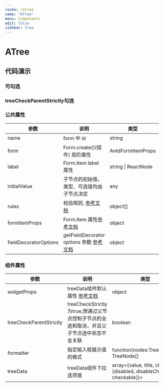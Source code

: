 ```yaml
---
route: /atree
name: "ATree"
menu: Components
edit: false
sidebar: true
---
```









# ATree

## 代码演示



### 可勾选

<JackBox jsCode={Demo1CodeJsx} tsCode={Demo1CodeTsx} demoName="使用勾选框实现多选功能">
  <Demo1 />
</JackBox>

### treeCheckParentStrictly勾选

<JackBox jsCode={Demo2CodeJsx} tsCode={Demo2CodeTsx} demoName="使用treeCheckParentStrictly勾选框实现多选功能">
  <Demo2 />
</JackBox>





### 公共属性

| 参数                  | 说明                                                                                                                                  | 类型                | required |
| --------------------- | ------------------------------------------------------------------------------------------------------------------------------------- | ------------------- | -------- |
| name                  | form 中 id                                                                                                                            | string              | true     |
| form                  | Form.create()(组件) 高阶属性                                                                                                          | AntdFormItemProps   | true     |
| label                 | Form.Item label 属性                                                                                                                  | string \| ReactNode | false    |
| initialValue          | 子节点的初始值，类型、可选值均由子节点决定                                                                                            | any                 | false    |
| rules                 | 校验规则, [参考文档](https://ant.design/components/form-cn/#%E6%A0%A1%E9%AA%8C%E8%A7%84%E5%88%99)                                     | object[]            | false    |
| formItemProps         | Form.Item 属性[参考文档](https://ant.design/components/form-cn/#Form.Item)                                                            | object              | false    |
| fieldDecoratorOptions | getFieldDecorator options 参数 [参考文档](https://ant.design/components/form-cn/#getFieldDecorator(id,-options)-%E5%8F%82%E6%95%B0>) | object              | false    |

### 组件属性

| 参数          | 说明                  | 类型                                                                                           | required |
| ------------- | --------------------- | ---------------------------------------------------------------------------------------------- | -------- |
| widgetProps | treeData组件默认属性 [参考文档](https://ant.design/components/tree-select-cn/#Tree-props) | object              | false    |
| treeCheckParentStrictly | treeCheckStrictly为true,想通过父节点控制子节点的全选和取消，并且父子节点选中状态不会关联 |       boolean        | false    |
| formatter | 指定输入框展示值的格式	 |       function(nodes:TreeNode[]): TreeNode[]       | false    |
| treeData | treeData组件下拉选项值 | array<{value, title, children, [disabled, disableCheckbox, checkable]}> | true     |
